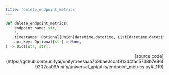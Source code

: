 ```yaml
---
title: 'delete_endpoint_metrics'
---
```


```python
def delete_endpoint_metrics(
    endpoint_name: str,
    *,
    timestamps: Optional[Union[datetime.datetime, List[datetime.datetime]]] = None,
    api_key: Optional[str] = None,
) -> Dict[str, str]:
```

<p align="right">[source code](https://github.com/unifyai/unify/tree/aaa7b9bae3ccaf813d4fac5738b7e86f9202ca09/unify/universal_api/utils/endpoint_metrics.py#L119)</p>


